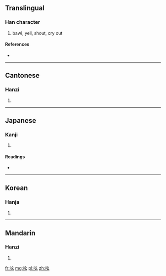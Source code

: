 ==Translingual==

===Han character===
{{Han char|rn=30|rad=口|as=03|sn=6|four=6203<sub>2</sub>|canj=口女戈 (RVI)}}

# bawl, yell, shout, cry out

====References====
* {{Han ref|kx=0174.200|dkj=03283|dj=0387.130|hdz=10584.120|uh=5406|ud=21510|bh=A65B|bd=42587}}

----

==Cantonese==

===Hanzi===
{{yue-hanzi|jyut=|y=yiu1}}

# {{defn|lang=yue|sort=口03}}

----

==Japanese==

===Kanji===
{{ja-kanji|grade=|rs=口03}}

# {{defn|lang=ja|sort=口03}}

====Readings====
* {{ja-readings|on=[[よう]] (yō)|kun=[[こえ]] (koe), [[こごえ]] (kogoe)}}

----

==Korean==

===Hanja===
{{ko-hanja|hangeul=요|rv=yo|mr=yo}}

# {{defn|lang=ko|sort=口03}}

----

==Mandarin==

===Hanzi===
{{cmn-hanzi|pin=[[yāo]] ([[yao1]])|wg=yao<sup>1</sup>}}

# {{defn|lang=cmn|sort=口03}}

[[fr:吆]]
[[mg:吆]]
[[pl:吆]]
[[zh:吆]]